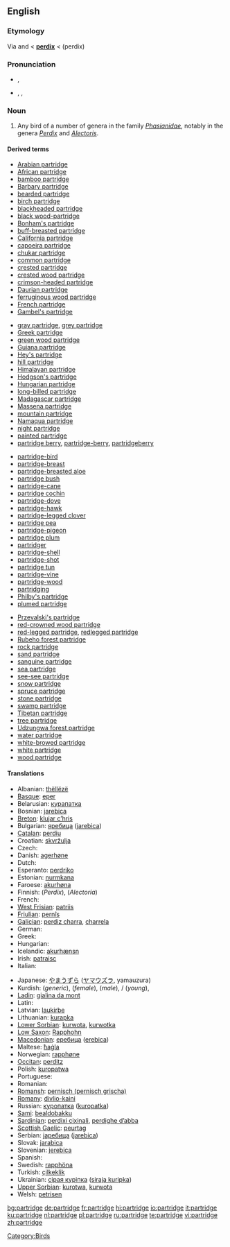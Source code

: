 {{wikipedia}}
==English==

===Etymology===
Via {{ME.}} and {{OF.}} < {{L.}} '''[[perdix]]''' < {{AGr.}} '''{{polytonic|[[πέρδιξ]]}}''' (perdix)

===Pronunciation===
* {{a|UK}} {{IPA|/ˈpɑːtrɪʤ/}}, {{SAMPA|/"pA:trIdZ/}}
* {{a|US}} {{enPR|pärʹtrĭj}}, {{IPA|/ˈpɑrtrɪʤ/}}, {{SAMPA|/"pArtrIdZ/}}

===Noun===
{{en-noun|pl2=partridge}}

# Any bird of a number of genera in the family ''[[Phasianidae]]'', notably in the genera ''[[Perdix]]'' and ''[[Alectoris]]''.

====Derived terms====
{{rel-top4|terms derived from ''partridge''}}
* [[Arabian partridge]]
* [[African partridge]]
* [[bamboo partridge]]
* [[Barbary partridge]]
* [[bearded partridge]]
* [[birch partridge]]
* [[blackheaded partridge]]
* [[black wood-partridge]]
* [[Bonham's partridge]]
* [[buff-breasted partridge]]
* [[California partridge]]
* [[capoeira partridge]]
* [[chukar partridge]]
* [[common partridge]]
* [[crested partridge]]
* [[crested wood partridge]]
* [[crimson-headed partridge]]
* [[Daurian partridge]]
* [[ferruginous wood partridge]]
* [[French partridge]]
* [[Gambel's partridge]]
{{rel-mid4}}
* [[gray partridge]], [[grey partridge]]
* [[Greek partridge]]
* [[green wood partridge]]
* [[Guiana partridge]]
* [[Hey's partridge]]
* [[hill partridge]]
* [[Himalayan partridge]]
* [[Hodgson's partridge]]
* [[Hungarian partridge]]
* [[long-billed partridge]]
* [[Madagascar partridge]]
* [[Massena partridge]]
* [[mountain partridge]]
* [[Namaqua partridge]]
* [[night partridge]]
* [[painted partridge]]
* [[partridge berry]], [[partridge-berry]], [[partridgeberry]]
{{rel-mid4}}
* [[partridge-bird]]
* [[partridge-breast]]
* [[partridge-breasted aloe]]
* [[partridge bush]]
* [[partridge-cane]]
* [[partridge cochin]]
* [[partridge-dove]]
* [[partridge-hawk]]
* [[partridge-legged clover]]
* [[partridge pea]]
* [[partridge-pigeon]]
* [[partridge plum]]
* [[partridger]]
* [[partridge-shell]]
* [[partridge-shot]]
* [[partridge tun]]
* [[partridge-vine]]
* [[partridge-wood]]
* [[partridging]]
* [[Philby's partridge]]
* [[plumed partridge]]
{{rel-mid4}}
* [[Przevalski's partridge]]
* [[red-crowned wood partridge]]
* [[red-legged partridge]], [[redlegged partridge]]
* [[Rubeho forest partridge]]
* [[rock partridge]]
* [[sand partridge]]
* [[sanguine partridge]]
* [[sea partridge]]
* [[see-see partridge]]
* [[snow partridge]]
* [[spruce partridge]]
* [[stone partridge]]
* [[swamp partridge]]
* [[Tibetan partridge]]
* [[tree partridge]]
* [[Udzungwa forest partridge]]
* [[water partridge]]
* [[white-browed partridge]]
* [[white partridge]]
* [[wood partridge]]
{{rel-bottom}}

====Translations====
{{trans-top|any bird of the genera ''Perdix'' or ''Alectoris''}}
* Albanian: [[thëllëzë]]
* [[Basque]]: [[eper]]
* Belarusian: [[курапатка]]
* Bosnian: [[jarebica]] {{f}}
* [[Breton]]: [[klujar c’hris]]
* Bulgarian: [[яребица]] ([[jarebica]])
* [[Catalan]]: [[perdiu]]
* Croatian: [[skvržulja]]
* Czech: {{t-|cs|koroptev|f}}
* Danish: [[agerhøne]]
* Dutch: {{t+|nl|patrijs|f}}
* Esperanto: [[perdriko]]
* Estonian: [[nurmkana]]
* Faroese: [[akurhøna]]
* Finnish: {{t+|fi|peltopyy}} (''Perdix''), {{t|fi|punapyy}} (''Alectoria'')
* French: {{t+|fr|perdrix|f}}
* [[West Frisian]]: [[patriis]]
* [[Friulian]]: [[pernîs]]
* [[Galician]]: [[perdiz charra]], [[charrela]]
* German: {{t+|de|Rebhuhn|n}}
* Greek: {{t+|el|πέρδικα|f|tr=pérdika|sc=Grek}}
* Hungarian: {{t+|hu|fogoly}}
* Icelandic: [[akurhænsn]]
* Irish: [[patraisc]]
* Italian: {{t+|it|pernice|f}}
{{trans-mid}}
* Japanese: [[やまうずら]] ([[ヤマウズラ]], yamauzura)
* Kurdish: {{t+|ku|kew|m}} (''generic''), {{t|ku|mêkew|f}} (''female''), {{t+|ku|nêrekew|m}} (''male''), {{t+|ku|çêlekew|m}} / {{f}} (''young''), {{t+|ku|که‌و|sc=KUchar}}
* [[Ladin]]: [[gialina da mont]]
* Latin: {{t-|la|perdix}}
* Latvian: [[laukirbe]]
* Lithuanian: [[kurapka]]
* [[Lower Sorbian]]: [[kurwota]], [[kurwotka]]
* [[Low Saxon]]: [[Rapphohn]] {{f}}
* [[Macedonian]]: [[еребица]] ([[erebica]])
* Maltese: [[ħaġla]]
* Norwegian: [[rapphøne]]
* [[Occitan]]: [[perditz]]
* Polish: [[kuropatwa]]
* Portuguese: {{t+|pt|perdiz|f}}
* Romanian: {{t+|ro|potârniche}}
* [[Romansh]]: [[pernisch (pernisch grischa)]]
* [[Romany]]: [[divlio-kaini]] {{f}}
* Russian: [[куропатка]] ([[kuropatka]]) {{f}}
* [[Sami]]: [[bealdobakku]]
* [[Sardinian]]: [[perdixi cixinali]], [[perdighe d’abba]]
* [[Scottish Gaelic]]: [[peurtag]]
* Serbian: [[jаребица]] ([[jarebica]])
* Slovak: [[jarabica]] {{f}}
* Slovenian: [[jerebica]] {{f}}
* Spanish: {{t-|es|perdiz|f}}
* Swedish: [[rapphöna]]
* Turkish: [[çilkeklik]]
* Ukrainian: [[сiрая курiпка]] ([[siraja kuripka]])
* [[Upper Sorbian]]: [[kurotwa]], [[kurwota]]
* Welsh: [[petrisen]]
{{trans-bottom}}

[[Category:Birds]]

[[bg:partridge]]
[[de:partridge]]
[[fr:partridge]]
[[hi:partridge]]
[[io:partridge]]
[[it:partridge]]
[[ku:partridge]]
[[nl:partridge]]
[[pl:partridge]]
[[ru:partridge]]
[[te:partridge]]
[[vi:partridge]]
[[zh:partridge]]
